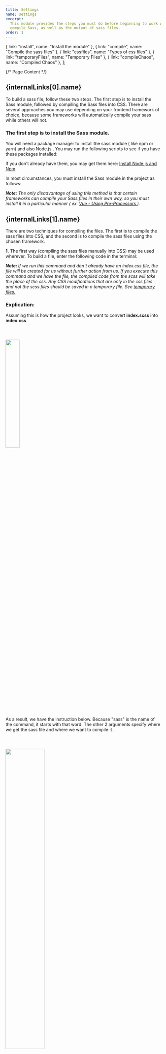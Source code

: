 ```yaml
---
title: Settings
name: settings
excerpt:
  This module provides the steps you must do before beginning to work with and
  compile Sass, as well as the output of sass files.
order: 1
---
```



  { link: "install", name: "Install the module" },
  { link: "compile", name: "Compile the sass files" },
  { link: "cssfiles", name: "Types of css files" },
  { link: "temporaryFiles", name: "Temporary Files" },
  { link: "compileChaos", name: "Compiled Chaos" },
];

{/* Page Content */}

<section id={internalLinks[0].link}>
  <h2>{internalLinks[0].name}</h2>
  <p>
    To build a sass file, follow these two steps. The first step is to install
    the Sass module, followed by compiling the Sass files into CSS. There are
    several approaches you may use depending on your frontend framework of
    choice, because some frameworks will automatically compile your sass while
    others will not.
  </p>
  <h3>The first step is to install the Sass module.</h3>
  <p>
    You will need a package manager to install the sass module ( like npm or
    yarn) and also Node.js . You may run the following scripts to see if you
    have these packages installed:
  </p>
  <CodeSnippet
    content="node -v; 
    npm -v;"
    lang="nginx"
  />
  <p>
    If you don't already have them, you may get them here:
    <a
      href="https://treehouse.github.io/installation-guides/windows/node-windows.html"
      class="link"
      target="_blank"
    >
      Install Node.js and Npm
    </a>
    <p>
      In most circumstances, you must install the Sass module in the project as
      follows:
    </p>
  </p>
  <CodeSnippet content={"npm i sass;"} lang="nginx" />
  <i>
    <b>Note: </b>The only disadvantage of using this method is that certain
    frameworks can compile your Sass files in their own way, so you must install
    it in a particular manner ( ex.
    <a
      href="https://vue-loader.vuejs.org/guide/pre-processors.html#sass"
      class="link"
      target="_blank"
    >
      Vue - Using Pre-Processors
    </a>
    ).
  </i>
</section>

<section id={internalLinks[1].link}>
  <h2>{internalLinks[1].name}</h2>
  <p>
    There are two techniques for compiling the files. The first is to compile
    the sass files into CSS, and the second is to compile the sass files using
    the chosen framework.
  </p>
  <div class="mt-1">
    <p>
      <b>1.</b> The first way (compiling the sass files manually into CSS) may
      be used wherever. To build a file, enter the following code in the
      terminal:
    </p>
    <CodeSnippet
      content={
        "sass source/stylesheets/index.scss build/stylesheets/index.css;"
      }
      lang="scss"
    />
    <i>
      <b>Note: </b>
      If we run this command and don't already have an index.css file, the file will
      be created for us without further action from us. If you execute this command
      and we have the file, the compiled code from the scss will take the place of
      the css. Any CSS modifications that are only in the css files and not the scss
      files should be saved in a temporary file. See
      <a href={`#${internalLinks[3].link}`} class="link">
        temporary files.
      </a>
    </i>
    <h3>Explication: </h3>
    <p>
      Assuming this is how the project looks, we want to convert
      <b>index.scss</b> into <b>index.css</b>.
    </p>
    <img
      src="/resources/sass-settings/complie-folder.svg"
      style="width: 30%;margin:2.5rem auto;"
    />
    <p>
      As a result, we have the instruction below. Because "sass" is the name of
      the command, it starts with that word. The other 2 arguments specify where
      we get the sass file and where we want to compile it .
    </p>
    <img
      src="/resources/sass-settings/compile-command.svg"
      style="width: 50%;margin:2.5rem auto;"
    />
    <p>
      Hence, in order to compile, import the Sass file similarly to how you
      imported the CSS file, and the framework will take care of the rest.
    </p>
    <p>
      Using the --watch flag, you can additionally watch certain files or
      folders. The watch flag instructs Sass to monitor your source files for
      modifications and re-compile CSS after each Sass save. You would simply
      add the watch flag to your command, like in the following example, if you
      wanted to monitor (rather than manually build) your input.scss file:
    </p>
    <CodeSnippet
      content="sass --watch source/stylesheets/index.scss build/stylesheets/index.css;"
      lang="scss"
    />
  </div>
  <div class="mt-1">
    <p>
      <b>2.</b> The second approach is having the framework automatically
      compile the sass files. To ensure that it functions in your framework, you
      must check for this.
    </p>
  </div>
  <h3>
    What happens if you manually compile the file and the framework does the
    same?
  </h3>
  <a href={`#${internalLinks[4].link}`} class="link">
    See the Compiled Chaos
  </a>
</section>

<section id={internalLinks[2].link}>
  <h2>{internalLinks[2].name}</h2>
  <p>Sass has the ability to produce three different kinds of files. </p>
  <h3>[file-name].css</h3>
  <p>
    Is the file with all the compiled code, together with the comments, spaces,
    and order.
  </p>
  <h3>[file-name].css.map</h3>
  <p>
    By default, a file with the ".map" extension is created when you compile a
    Sass file into CSS. A CSS source map is a file that links the CSS code that
    has been produced with its original Sass source code.
  </p>
  <p>
    The name, line numbers, and column positions of the original Sass file are
    all included in a file known as a CSS source map. When employing browser
    developer tools, it is utilized by web developers and designers to
    troubleshoot their Sass and CSS code.
  </p>
  <h3>[file-name].min.css</h3>
  <p>
    With the —style option with the value set to compressed, Sass can produce
    CSS files that have been compressed. A minified version of the original Sass
    file, free of any extraneous whitespace and comments, will be produced as
    the final CSS file.
  </p>
  <p>
    For instance, you can run the following command in the terminal to convert a
    Sass file named styles.scss into a minified CSS file named styles.min.css:
  </p>
  <CodeSnippet
    content="sass [file-name].scss [file-name].min.css --style compressed
     "
    lang="scss"
  />
  <p>
    By doing this, a minified CSS file called styles.min.css will be created,
    which can be used in production settings to minimize file size and speed up
    the loading of web pages.
  </p>
  <i>
    <b>Note: </b>
    It should be noted that while minifying CSS code can aid in performance improvement,
    it can also make the code more difficult to comprehend and maintain. For development
    and debugging purposes, it is frequently advised to preserve a non-minified version
    of the CSS code.
  </i>
</section>

<section id={internalLinks[3].link}>
  <h2>{internalLinks[3].name}</h2>
  <p>
    You can make a temporary CSS file if you're not the only developer working
    on the project (and you don't want the other developers to change the
    structure or they don't want to change the scss) or if you need to make a
    quick fix. If you only want to make a few simple adjustments, this is the
    perfect scenario.
  </p>
  <b>But, keep in mind... </b>
  <p>
    You are working with sass, so, occasionally you need to look at your temp
    file and try to integrate into your sass/scss files. You won't have the
    opportunities that sass will provide you with if you don't do this. You will
    lose the capacity to have all the items in the same place.
  </p>
</section>

<section id={internalLinks[4].link}>
  <h2>{internalLinks[4].name}</h2>
  <p>
    When your compiled files look like this, the Compiled Chaos will appear:
  </p>
  <img
    src="/resources/sass-settings/compileChaos.svg"
    style="width: 30%;margin:2.5rem auto;"
  />
  <p>
    In some circumstances, the [file-name].min.css file will take priority or be
    the only one needed to give our site the correct layout. Some developers
    might attempt to execute the command in this situation to change the
    sass/scss file to [file-name].min.css. This strategy will result in the
    following issues:
  </p>
  <p>
    1&#41; The original.css file will turn into a "ghost" when using outdated
    CSS.
  </p>
  <p>
    2&#41; Since the [file-name].min.css is no longer minified, it will no
    longer serve its intended purpose of reducing file size and accelerating web
    page rendering.
  </p>
  <h3>The solution:</h3>
  <p>
    The [file-name].map files should be ignored; they are only there to assist
    the developer in debugging the css in devtools.
  </p>
  <p>
    The [file-name].css and [file-name].min.css files are now the cause of less
    trouble. You can use the right technique to immediately modify both files
    while keeping an eye out for changes to resolve this. Therefore, we want to
    normally build the [file-name].css file and minify the [file-name].min.css
    file. The instruction below can be used to accomplish this.
  </p>
  <CodeSnippet
    content={
      "sass --watch sass/[file-name].scss:css/[file-name].css --watch scss/[file-name].scss:css/[file-name].min.css --style compressed"
    }
    lang="scss"
  />
  <h3>Not a solution.</h3>
  <p>
    It is not a solution to remove [file-name].min.css because in some cases the
    app will get the layout from this file, even if the website is in developer
    mode and maintaining the style. Try "Force Refresh" or "Clean the Cache" to
    see the differences. It is also possible for some changes to appear when
    building the project, so it is still possible for in develop mode to look
    fine and in production to break.
  </p>
</section>
